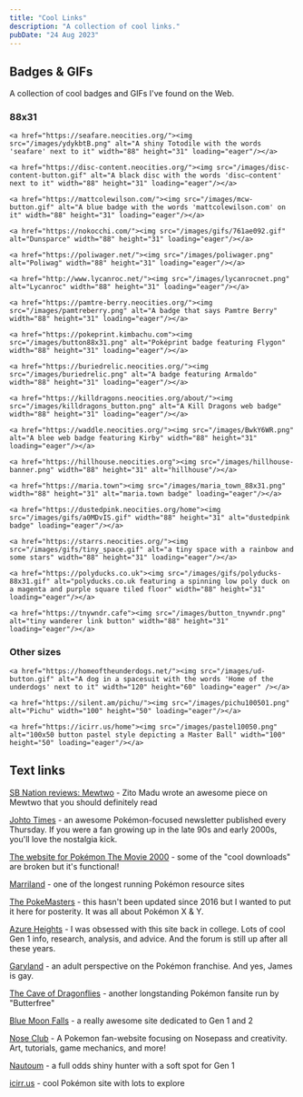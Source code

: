 ```yaml
---
title: "Cool Links"
description: "A collection of cool links."
pubDate: "24 Aug 2023"
---
```


## Badges & GIFs

A collection of cool badges and GIFs I've found on the Web.

### 88x31

<section class="badges">

	<a href="https://seafare.neocities.org/"><img src="/images/ydykbtB.png" alt="A shiny Totodile with the words 'seafare' next to it" width="88" height="31" loading="eager"/></a>

	<a href="https://disc-content.neocities.org/"><img src="/images/disc-content-button.gif" alt="A black disc with the words 'disc—content' next to it" width="88" height="31" loading="eager"/></a>

	<a href="https://mattcolewilson.com/"><img src="/images/mcw-button.gif" alt="A blue badge with the words 'mattcolewilson.com' on it" width="88" height="31" loading="eager"/></a>

	<a href="https://nokocchi.com/"><img src="/images/gifs/761ae092.gif" alt="Dunsparce" width="88" height="31" loading="eager"/></a>

	<a href="https://poliwager.net/"><img src="/images/poliwager.png" alt="Poliwag" width="88" height="31" loading="eager"/></a>

	<a href="http://www.lycanroc.net/"><img src="/images/lycanrocnet.png" alt="Lycanroc" width="88" height="31" loading="eager"/></a>

	<a href="https://pamtre-berry.neocities.org/"><img src="/images/pamtreberry.png" alt="A badge that says Pamtre Berry" width="88" height="31" loading="eager"/></a>

	<a href="https://pokeprint.kimbachu.com"><img src="/images/button88x31.png" alt="Poképrint badge featuring Flygon" width="88" height="31" loading="eager"/></a>

	<a href="https://buriedrelic.neocities.org/"><img src="/images/buriedrelic.png" alt="A badge featuring Armaldo" width="88" height="31" loading="eager"/></a>

	<a href="https://killdragons.neocities.org/about/"><img src="/images/killdragons_button.png" alt="A Kill Dragons web badge" width="88" height="31" loading="eager"/></a>

	<a href="https://waddle.neocities.org/"><img src="/images/BwkY6WR.png" alt="A blee web badge featuring Kirby" width="88" height="31" loading="eager"/></a>

	<a href="https://hillhouse.neocities.org"><img src="/images/hillhouse-banner.png" width="88" height="31" alt="hillhouse"/></a>

	<a href="https://maria.town"><img src="/images/maria_town_88x31.png" width="88" height="31" alt="maria.town badge" loading="eager"/></a>

	<a href="https://dustedpink.neocities.org/home"><img src="/images/gifs/a0MDvIS.gif" width="88" height="31" alt="dustedpink badge" loading="eager"/></a>

	<a href="https://starrs.neocities.org/"><img src="/images/gifs/tiny_space.gif" alt="a tiny space with a rainbow and some stars" width="88" height="31" loading="eager"/></a>

	<a href="https://polyducks.co.uk"><img src="/images/gifs/polyducks-88x31.gif" alt="polyducks.co.uk featuring a spinning low poly duck on a magenta and purple square tiled floor" width="88" height="31" loading="eager"/></a>

	<a href="https://tnywndr.cafe"><img src="/images/button_tnywndr.png" alt="tiny wanderer link button" width="88" height="31" loading="eager"/></a>
</section>

### Other sizes

<section class="badges">

	<a href="https://homeoftheunderdogs.net/"><img src="/images/ud-button.gif" alt="A dog in a spacesuit with the words 'Home of the underdogs' next to it" width="120" height="60" loading="eager" /></a>
	
	<a href="https://silent.am/pichu/"><img src="/images/pichu100501.png" alt="Pichu" width="100" height="50" loading="eager"/></a>

	<a href="https://icirr.us/home"><img src="/images/pastel10050.png" alt="100x50 button pastel style depicting a Master Ball" width="100" height="50" loading="eager"/></a>

</section>

## Text links

[SB Nation reviews: Mewtwo](https://www.sbnation.com/2020/4/5/21201160/mewtwo-pokemon-movie-review) - Zito Madu wrote an awesome piece on Mewtwo that you should definitely read

[Johto Times](https://johto.substack.com/) - an awesome Pokémon-focused newsletter published every Thursday. If you were a fan growing up in the late 90s and early 2000s, you'll love the nostalgia kick.

[The website for Pokémon The Movie 2000](https://web.archive.org/web/20010801143201/http://p2kmovie.warnerbros.com/index1.html) - some of the "cool downloads" are broken but it's functional!

[Marriland](https://bulbapedia.bulbagarden.net/wiki/Marriland) - one of the longest running Pokémon resource sites

[The PokeMasters](https://www.pokemasters.net/) - this hasn't been updated since 2016 but I wanted to put it here for posterity. It was all about Pokémon X & Y.

[Azure Heights](https://www.math.miami.edu/~jam/azure/) - I was obsessed with this site back in college. Lots of cool Gen 1 info, research, analysis, and advice. And the forum is still up after all these years.

[Garyland](https://garyland.neocities.org/) - an adult perspective on the Pokémon franchise. And yes, James is gay.

[The Cave of Dragonflies](https://www.dragonflycave.com/) - another longstanding Pokémon fansite run by "Butterfree"

[Blue Moon Falls](https://bluemoonfalls.com/) - a really awesome site dedicated to Gen 1 and 2

[Nose Club](https://noseclub.bluwiikoon.art/index.shtml) - A Pokemon fan-website focusing on Nosepass and creativity. Art, tutorials, game mechanics, and more!

[Nautoum](https://www.youtube.com/channel/UCcGs4-D40PZVMjPYZsq0Bvw) - a full odds shiny hunter with a soft spot for Gen 1

[icirr.us](https://icirr.us/home) - cool Pokémon site with lots to explore
